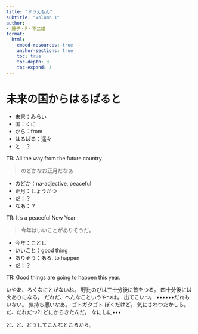 ```yaml
---
title: "ドラえもん"
subtitle: "Volumn 1"
author:
- 藤子・F・不二雄
format:
  html:
    embed-resources: true
    anchor-sections: true
    toc: true
    toc-depth: 3
    toc-expand: 3
---
```



# 未来の国からはるばると

* 未来：みらい
* 国：くに
* から：from
* はるばる：遥々
* と：？

TR: All the way from the future country

> のどかなお正月だなあ

* のどか：na-adjective, peaceful
* 正月：しょうがつ
* だ：？
* なあ：？

TR: It's a peaceful New Year

> 今年はいいことがありそうだ。

* 今年：ことし
* いいこと：good thing
* ありそう：ある, to happen
* だ：？

TR: Good things are going to happen this year.

いやあ、ろくなにとがないね。
野比のびは三十分後に首をつる。
四十分後には火ありになる。
だれだ、へんなこというやつは。
出てこいつ。
••••••だれもいない。
気持ち悪いなあ。
ゴトガタゴト
ぼくだけど。
気にさわつたかしら。
だ、だれだつ?!
どにからきたんだ。
なにしに•••

ど、ど、どうしてこんなところから。

